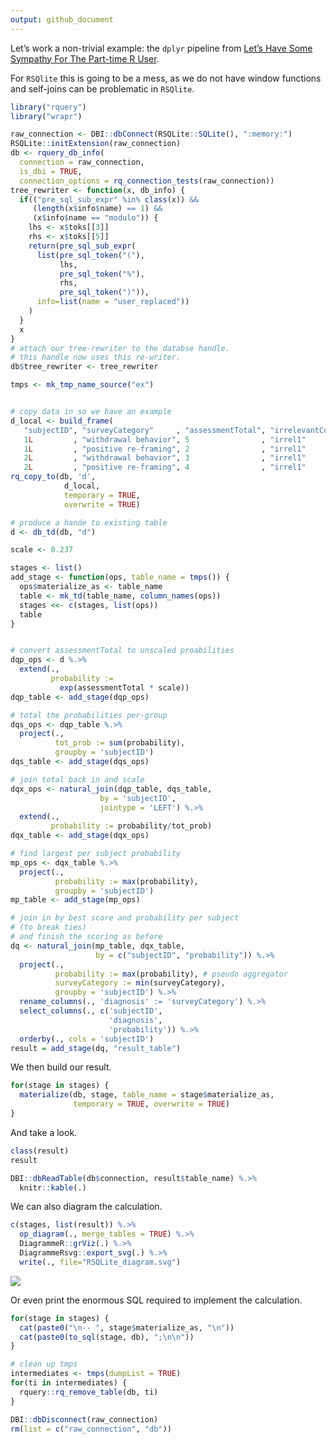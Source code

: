 ```yaml
---
output: github_document
---
```



Let's work a non-trivial example: the `dplyr` pipeline 
from [Let’s Have Some Sympathy For The Part-time R User](http://www.win-vector.com/blog/2017/08/lets-have-some-sympathy-for-the-part-time-r-user/).

For `RSQlite` this is going to be a mess, as we do not have window functions and self-joins can be problematic in `RSQlite`.



```r
library("rquery")
library("wrapr")

raw_connection <- DBI::dbConnect(RSQLite::SQLite(), ":memory:")
RSQLite::initExtension(raw_connection)
db <- rquery_db_info(
  connection = raw_connection,
  is_dbi = TRUE,
  connection_options = rq_connection_tests(raw_connection))
tree_rewriter <- function(x, db_info) {
  if(("pre_sql_sub_expr" %in% class(x)) && 
     (length(x$info$name) == 1) &&
     (x$info$name == "modulo")) {
    lhs <- x$toks[[3]]
    rhs <- x$toks[[5]]
    return(pre_sql_sub_expr(
      list(pre_sql_token("("),
           lhs,
           pre_sql_token("%"),
           rhs,
           pre_sql_token(")")),
      info=list(name = "user_replaced"))
    )
  }
  x
}
# attach our tree-rewriter to the databse handle.
# this handle now uses this re-writer.
db$tree_rewriter <- tree_rewriter

tmps <- mk_tmp_name_source("ex")


# copy data in so we have an example
d_local <- build_frame(
   "subjectID", "surveyCategory"     , "assessmentTotal", "irrelevantCol1", "irrelevantCol2" |
   1L         , "withdrawal behavior", 5                , "irrel1"        , "irrel2"         |
   1L         , "positive re-framing", 2                , "irrel1"        , "irrel2"         |
   2L         , "withdrawal behavior", 3                , "irrel1"        , "irrel2"         |
   2L         , "positive re-framing", 4                , "irrel1"        , "irrel2"         )
rq_copy_to(db, 'd',
            d_local,
            temporary = TRUE, 
            overwrite = TRUE)

# produce a hande to existing table
d <- db_td(db, "d")
```



```r
scale <- 0.237

stages <- list()
add_stage <- function(ops, table_name = tmps()) {
  ops$materialize_as <- table_name
  table <- mk_td(table_name, column_names(ops))
  stages <<- c(stages, list(ops))
  table
}


# convert assessmentTotal to unscaled proabilities
dqp_ops <- d %.>%
  extend(.,
         probability :=
           exp(assessmentTotal * scale)) 
dqp_table <- add_stage(dqp_ops)

# total the probabilities per-group
dqs_ops <- dqp_table %.>%
  project(., 
          tot_prob := sum(probability),
          groupby = 'subjectID') 
dqs_table <- add_stage(dqs_ops)

# join total back in and scale
dqx_ops <- natural_join(dqp_table, dqs_table,
                    by = 'subjectID',
                    jointype = 'LEFT') %.>%
  extend(., 
         probability := probability/tot_prob) 
dqx_table <- add_stage(dqx_ops)

# find largest per subject probability
mp_ops <- dqx_table %.>%
  project(., 
          probability := max(probability),
          groupby = 'subjectID') 
mp_table <- add_stage(mp_ops)

# join in by best score and probability per subject 
# (to break ties)
# and finish the scoring as before
dq <- natural_join(mp_table, dqx_table,
                   by = c("subjectID", "probability")) %.>%
  project(., 
          probability := max(probability), # pseudo aggregator
          surveyCategory := min(surveyCategory),
          groupby = 'subjectID') %.>%
  rename_columns(., 'diagnosis' := 'surveyCategory') %.>%
  select_columns(., c('subjectID', 
                      'diagnosis', 
                      'probability')) %.>%
  orderby(., cols = 'subjectID')
result = add_stage(dq, "result_table")
```

We then build our result.

```r
for(stage in stages) {
  materialize(db, stage, table_name = stage$materialize_as,
              temporary = TRUE, overwrite = TRUE)
}
```


And take a look.

```r
class(result)
result

DBI::dbReadTable(db$connection, result$table_name) %.>%
  knitr::kable(.)
```

We can also diagram the calculation.

```r
c(stages, list(result)) %.>%
  op_diagram(., merge_tables = TRUE) %.>% 
  DiagrammeR::grViz(.) %.>%
  DiagrammeRsvg::export_svg(.) %.>%
  write(., file="RSQLite_diagram.svg")
```

![](RSQLite_diagram.svg)

Or even print the enormous SQL required to implement the calculation.

```r
for(stage in stages) {
  cat(paste0("\n-- ", stage$materialize_as, "\n"))
  cat(paste0(to_sql(stage, db), ";\n\n"))
}
```


```r
# clean up tmps
intermediates <- tmps(dumpList = TRUE)
for(ti in intermediates) {
  rquery::rq_remove_table(db, ti)
}

DBI::dbDisconnect(raw_connection)
rm(list = c("raw_connection", "db"))
```
